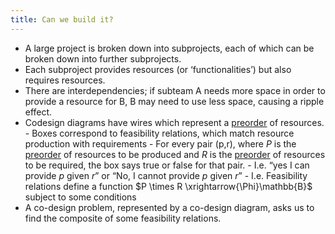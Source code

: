 ```yaml
---
title: Can we build it?
---
```


- A large project is broken down into subprojects, each of which can be broken down into further subprojects.
- Each subproject provides resources (or 'functionalities') but also requires resources.
- There are interdependencies; if subteam A needs more space in order to provide a resource for B, B may need to use less space, causing a ripple effect.
- Codesign diagrams have wires which represent a [preorder](../1/3.qmd#preorder) of resources.
        - Boxes correspond to feasibility relations, which match resource production with requirements
        - For every pair (p,r), where $P$ is the [preorder](../1/3.qmd#preorder) of resources to be produced and $R$ is the [preorder](../1/3.qmd#preorder) of resources to be required, the box says true or false for that pair.
        - I.e. "yes I can provide $p$ given $r$" or "No, I cannot provide $p$ given $r$"
        - I.e. Feasibility relations define a function $P \times  R \xrightarrow{\Phi}\mathbb{B}$ subject to some conditions
- A co-design problem, represented by a co-design diagram, asks us to find the composite of some feasibility relations.

<p align="center">
\begin{tikzpicture}
  \begin{pgfonlayer}{nodelayer}
    \node [style=0.75x1] (0) at (-2.75, 1) {Chassis};
    \node [style=0.75x1] (1) at (1.5, 1) {Motor};
    \node [style=0.75x1] (2) at (5.75, 1) {Battery};
    \node [style=0.75x1] (3) at (-6, 2.5) {$\Sigma$};
    \node [style=0.75x1] (4) at (8.25, -1) {$\Sigma$};
    \node [     ] (5) at (-5.5, 2.5) {};
    \node [     ] (6) at (10, -1) {};
    \node [     ] (7) at (7, 0.75) {};
    \node [     ] (8) at (7, 1.5) {};
    \node [     ] (9) at (2.5, 0.25) {};
    \node [     ] (10) at (2.5, 0.75) {};
    \node [     ] (11) at (2.5, 1.25) {};
    \node [     ] (12) at (2.5, 1.75) {};
    \node [     ] (13) at (-1.5, 0.25) {};
    \node [     ] (14) at (-1.5, 1) {};
    \node [     ] (15) at (-1.5, 1.75) {};
    \node [     ] (16) at (0.5, 1) {};
    \node [     ] (17) at (0.5, 1.75) {};
    \node [     ] (18) at (-4, 1.75) {};
    \node [     ] (19) at (-4, 0.75) {};
    \node [     ] (20) at (-6.5, 2.5) {};
    \node [     ] (21) at (-6.5, 3) {};
    \node [     ] (22) at (-6.5, 2.25) {};
    \node [     ] (23) at (-10, 2.25) {};
    \node [     ] (24) at (-10, 0.75) {};
    \node [     ] (25) at (7.75, -0.5) {};
    \node [     ] (26) at (7.75, -1) {};
    \node [     ] (27) at (7.75, -1.5) {};
    \node [     ] (28) at (8.75, -1) {};
    \node [     ] (29) at (4.5, 1.25) {};
    \node [     ] (30) at (4.5, 0.75) {};
    \node [     ] (31) at (-7.25, 4) {};
    \node [     ] (32) at (-7.25, 5.25) {};
    \node [     ] (33) at (2.5, 4) {};
    \node [     ] (34) at (6.75, 5.25) {};
    \node [style=10x5] (35) at (0, 3.25) {};
    \node [     ] (36) at (0, 7.5) {Robots};
    \node [     ] (37) at (4, 3) {\tiny{Weight}};
    \node [     ] (38) at (9, 3.25) {\tiny{Weight}};
    \node [     ] (39) at (7.5, 0.25) {\$};
    \node [     ] (40) at (9.25, -0.5) {\$};
    \node [     ] (41) at (-9, 2.5) {\tiny{Payload}};
    \node [     ] (42) at (-8.75, 1) {\tiny{Velocity}};
    \node [     ] (43) at (-0.5, 2) {\tiny{Torque}};
    \node [     ] (44) at (-0.5, 1.25) {\tiny{Speed}};
    \node [     ] (45) at (-0.75, 0.25) {\$};
    \node [     ] (46) at (3.5, 1.5) {\tiny{Voltage}};
    \node [     ] (47) at (3.5, 1) {\tiny{Current}};
    \node [     ] (49) at (-4.5, 2.5) {\tiny{Weight}};
  \end{pgfonlayer}\begin{pgfonlayer}{edgelayer}
    \draw [in=180, out=0] (14.center) to (16.center);
    \draw (15.center) to (17.center);
    \draw [bend right] (5.center) to (18.center);
    \draw [bend right] (7.center) to (25.center);
    \draw [bend right=15] (9.center) to (26.center);
    \draw [bend right=15] (13.center) to (27.center);
    \draw (10.center) to (30.center);
    \draw (11.center) to (29.center);
    \draw (24.center) to (19.center);
    \draw (23.center) to (22.center);
    \draw (28.center) to (6.center);
    \draw [bend left=60, looseness=1.25] (21.center) to (31.center);
    \draw [bend left=90] (20.center) to (32.center);
    \draw [bend right=45, looseness=1.25] (12.center) to (33.center);
    \draw [bend right=45, looseness=1.50] (8.center) to (34.center);
    \draw [bend right=15] (34.center) to (32.center);
    \draw [bend left=315, looseness=0.50] (33.center) to (31.center);
  \end{pgfonlayer}
\end{tikzpicture}

</p>